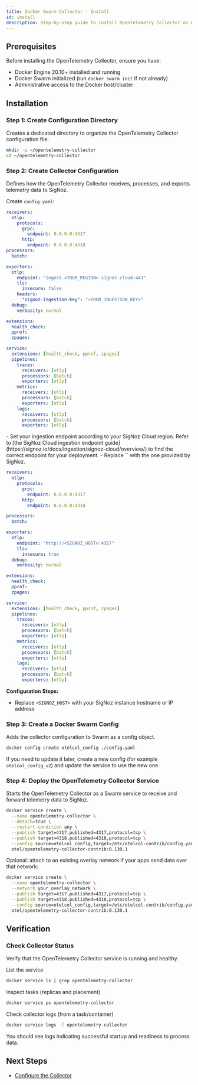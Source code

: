 ```yaml
---
title: Docker Swarm Collector - Install
id: install
description: Step-by-step guide to install OpenTelemetry Collector on Docker Swarm
---
```


## Prerequisites

Before installing the OpenTelemetry Collector, ensure you have:

- Docker Engine 20.10+ installed and running
- Docker Swarm initialized (run `docker swarm init` if not already)
- Administrative access to the Docker host/cluster

## Installation

### Step 1: Create Configuration Directory

Creates a dedicated directory to organize the OpenTelemetry Collector configuration file.

```bash
mkdir -p ~/opentelemetry-collector
cd ~/opentelemetry-collector
```

### Step 2: Create Collector Configuration

Defines how the OpenTelemetry Collector receives, processes, and exports telemetry data to SigNoz.

Create `config.yaml`:

<Tabs>
<TabItem value="cloud" label="SigNoz Cloud" default>

```yaml:config.yaml
receivers:
  otlp:
    protocols:
      grpc:
        endpoint: 0.0.0.0:4317
      http:
        endpoint: 0.0.0.0:4318
processors:
  batch:

exporters:
  otlp:
    endpoint: "ingest.<YOUR_REGION>.signoz.cloud:443"
    tls:
      insecure: false
    headers:
      "signoz-ingestion-key": "<YOUR_INGESTION_KEY>"
  debug:
    verbosity: normal

extensions:
  health_check:
  pprof:
  zpages:

service:
  extensions: [health_check, pprof, zpages]
  pipelines:
    traces:
      receivers: [otlp]
      processors: [batch]
      exporters: [otlp]
    metrics:
      receivers: [otlp]
      processors: [batch]
      exporters: [otlp]
    logs:
      receivers: [otlp]
      processors: [batch]
      exporters: [otlp]
```


<Admonition>
- Set your ingestion endpoint according to your SigNoz Cloud region. Refer to [the SigNoz Cloud ingestion endpoint guide](https://signoz.io/docs/ingestion/signoz-cloud/overview/) to find the correct endpoint for your deployment.
- Replace `<SIGNOZ_INGESTION_KEY>` with the one provided by SigNoz.
</Admonition>

</TabItem>
<TabItem value="self-hosted" label="Self-Hosted SigNoz">

```yaml:config.yaml
receivers:
  otlp:
    protocols:
      grpc:
        endpoint: 0.0.0.0:4317
      http:
        endpoint: 0.0.0.0:4318

processors:
  batch:

exporters:
  otlp:
    endpoint: "http://<SIGNOZ_HOST>:4317"
    tls:
      insecure: true
  debug:
    verbosity: normal

extensions:
  health_check:
  pprof:
  zpages:

service:
  extensions: [health_check, pprof, zpages]
  pipelines:
    traces:
      receivers: [otlp]
      processors: [batch]
      exporters: [otlp]
    metrics:
      receivers: [otlp]
      processors: [batch]
      exporters: [otlp]
    logs:
      receivers: [otlp]
      processors: [batch]
      exporters: [otlp]
```

**Configuration Steps:**
- Replace `<SIGNOZ_HOST>` with your SigNoz instance hostname or IP address

</TabItem>
</Tabs>

### Step 3: Create a Docker Swarm Config

Adds the collector configuration to Swarm as a config object.

```bash
docker config create otelcol_config ./config.yaml
```

If you need to update it later, create a new config (for example `otelcol_config_v2`) and update the service to use the new one.

### Step 4: Deploy the OpenTelemetry Collector Service

Starts the OpenTelemetry Collector as a Swarm service to receive and forward telemetry data to SigNoz.

```bash
docker service create \
  --name opentelemetry-collector \
  --detach=true \
  --restart-condition any \
  --publish target=4317,published=4317,protocol=tcp \
  --publish target=4318,published=4318,protocol=tcp \
  --config source=otelcol_config,target=/etc/otelcol-contrib/config.yaml,mode=0444 \
  otel/opentelemetry-collector-contrib:0.130.1
```

Optional: attach to an existing overlay network if your apps send data over that network:

```bash
docker service create \
  --name opentelemetry-collector \
  --network your_overlay_network \
  --publish target=4317,published=4317,protocol=tcp \
  --publish target=4318,published=4318,protocol=tcp \
  --config source=otelcol_config,target=/etc/otelcol-contrib/config.yaml,mode=0444 \
  otel/opentelemetry-collector-contrib:0.130.1
```


## Verification

### Check Collector Status

Verify that the OpenTelemetry Collector service is running and healthy.

List the service
```bash
docker service ls | grep opentelemetry-collector
```

Inspect tasks (replicas and placement)
```bash
docker service ps opentelemetry-collector
```

Check collector logs (from a task/container)
```bash
docker service logs -f opentelemetry-collector
```

You should see logs indicating successful startup and readiness to process data.

## Next Steps

- [Configure the Collector](/docs/collection-agents/docker-swarm/configure)

